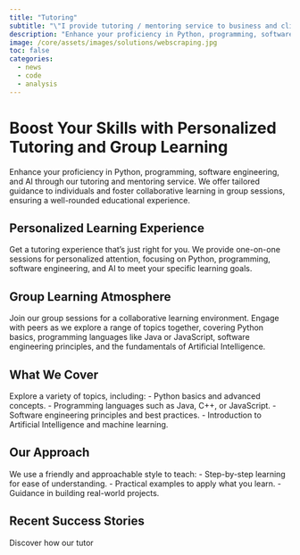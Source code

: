 ```yaml
---
title: "Tutoring"
subtitle: "\"I provide tutoring / mentoring service to business and client\" "
description: "Enhance your proficiency in Python, programming, software engineering, and AI through our tutoring and mentoring service. We offer tailored guidance to individuals and foster collaborative learning in group sessions, ensuring a well-rounded educational experience."
image: /core/assets/images/solutions/webscraping.jpg
toc: false
categories:
  - news
  - code
  - analysis
---
```


# Boost Your Skills with Personalized Tutoring and Group Learning

Enhance your proficiency in Python, programming, software engineering, and AI through our tutoring and mentoring service. We offer tailored guidance to individuals and foster collaborative learning in group sessions, ensuring a well-rounded educational experience.

## Personalized Learning Experience
Get a tutoring experience that's just right for you. We provide one-on-one sessions for personalized attention, focusing on Python, programming, software engineering, and AI to meet your specific learning goals.

## Group Learning Atmosphere
Join our group sessions for a collaborative learning environment. Engage with peers as we explore a range of topics together, covering Python basics, programming languages like Java or JavaScript, software engineering principles, and the fundamentals of Artificial Intelligence.

## What We Cover
Explore a variety of topics, including:
- Python basics and advanced concepts.
- Programming languages such as Java, C++, or JavaScript.
- Software engineering principles and best practices.
- Introduction to Artificial Intelligence and machine learning.

## Our Approach
We use a friendly and approachable style to teach:
- Step-by-step learning for ease of understanding.
- Practical examples to apply what you learn.
- Guidance in building real-world projects.

## Recent Success Stories
Discover how our tutor
